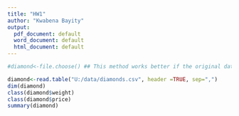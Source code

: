 ```yaml
---
title: "HW1"
author: "Kwabena Bayity"
output:
  pdf_document: default
  word_document: default
  html_document: default
---
```


```r
#diamond<-file.choose() ## This method works better if the original data has no header row, and then you will need to add the variable names manually. 

diamond<-read.table("U:/data/diamonds.csv", header =TRUE, sep=",")
dim(diamond) 
class(diamond$weight)
class(diamond$price)
summary(diamond)
```
